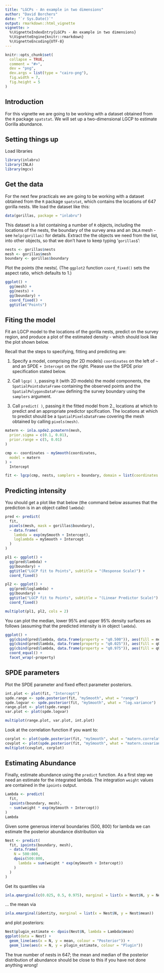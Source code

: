 ```yaml
---
title: "LGCPs - An example in two dimensions"
author: "David Borchers"
date: "`r Sys.Date()`"
output: rmarkdown::html_vignette
vignette: >
  %\VignetteIndexEntry{LGCPs - An example in two dimensions}
  %\VignetteEngine{knitr::rmarkdown}
  %\VignetteEncoding{UTF-8}
---
```


```r
knitr::opts_chunk$set(
  collapse = TRUE,
  comment = "#>",
  dev = "png",
  dev.args = list(type = "cairo-png"),
  fig.width = 7,
  fig.height = 5
)
```

Introduction
----------------
For this vignette we are going to be working with a dataset obtained from 
the `R` package `spatstat`. We will set up a two-dimensional LGCP to estimate Gorilla abundance.


Setting things up
----------------

Load libraries
```r
library(inlabru)
library(INLA)
library(mgcv)
```

Get the data
-----------------------------------
For the next few practicals we are going to be working with a dataset obtained from 
the `R` package `spatstat`, which contains the locations of 647 gorilla nests. We load the 
dataset like this:

```r
data(gorillas, package = "inlabru")
```

This dataset is a list containing a number of `R` objects, including the locations of the 
nests, the boundary of the survey area and an `INLA` mesh - see `help(gorillas)` for 
details. Extract the the objects we need from the list, into other objects, so that we 
don't have to keep typing '`gorillas$`':

```r
nests <- gorillas$nests
mesh <- gorillas$mesh
boundary <- gorillas$boundary
```

Plot the points (the nests(. (The `ggplot2` function `coord_fixed()` sets the aspect ratio, 
which defaults to 1.)

```r
ggplot() +
  gg(mesh) +
  gg(nests) +
  gg(boundary) +
  coord_fixed() +
  ggtitle("Points")
```


Fiting the model
-----------------------------------

Fit an LGCP model to the locations of the gorilla nests, predict on the survey region,
and produce a plot of the estimated density - which should look like the 
plot shown below.

Recall that the steps to specifying, fitting and predicting are:

1. Specify a model, comprising (for 2D models) `coordinates` on the left of `~` and 
an SPDE `+ Intercept` on the right. Please use the SPDE prior specification stated below.

2. Call `lgcp( )`, passing it (with 2D models) the model components, the `SpatialPointsDataFrame` 
containing the observed points and the `SpatialPolygonsDataFrame` defining the survey boundary
using the `samplers` argument.

3. Call `predict( )`, passing it the fitted model from 2., locations at which to predict and
an appropriate predictor spcification. The locations at which to predict should be a 
`SpatialPixelsDataFrame` covering the mesh obtained by calling  `pixels(mesh)`.


```r
matern <- inla.spde2.pcmatern(mesh,
  prior.sigma = c(0.1, 0.01),
  prior.range = c(5, 0.01)
)

cmp <- coordinates ~ mySmooth(coordinates,
  model = matern
) +
  Intercept

fit <- lgcp(cmp, nests, samplers = boundary, domain = list(coordinates = mesh))
```

Predicting intensity
-----------------------------------

You should get a plot like that below (the command below assumes that the prediction
is in an object called `lambda`):

```r
pred <- predict(
  fit,
  pixels(mesh, mask = gorillas$boundary),
  ~ data.frame(
    lambda = exp(mySmooth + Intercept),
    loglambda = mySmooth + Intercept
  )
)

pl1 <- ggplot() +
  gg(pred$lambda) +
  gg(boundary) +
  ggtitle("LGCP fit to Points", subtitle = "(Response Scale)") +
  coord_fixed()

pl2 <- ggplot() +
  gg(pred$loglambda) +
  gg(boundary) +
  ggtitle("LGCP fit to Points", subtitle = "(Linear Predictor Scale)") +
  coord_fixed()

multiplot(pl1, pl2, cols = 2)
```

You can plot the median, lower 95% and upper 95% density surfaces as follows (assuming
that the predicted intensity is in object `lambda`).

```r
ggplot() +
  gg(cbind(pred$lambda, data.frame(property = "q0.500")), aes(fill = median)) +
  gg(cbind(pred$lambda, data.frame(property = "q0.025")), aes(fill = q0.025)) +
  gg(cbind(pred$lambda, data.frame(property = "q0.975")), aes(fill = q0.975)) +
  coord_equal() +
  facet_wrap(~property)
```


SPDE parameters 
-----------------------------------

Plot the SPDE parameter and fixed effect parameter posteriors.

```r
int.plot <- plot(fit, "Intercept")
spde.range <- spde.posterior(fit, "mySmooth", what = "range")
spde.logvar <- spde.posterior(fit, "mySmooth", what = "log.variance")
range.plot <- plot(spde.range)
var.plot <- plot(spde.logvar)

multiplot(range.plot, var.plot, int.plot)
```

Look at the correlation function if you want to:

```r
corplot <- plot(spde.posterior(fit, "mySmooth", what = "matern.correlation"))
covplot <- plot(spde.posterior(fit, "mySmooth", what = "matern.covariance"))
multiplot(covplot, corplot)
```


Estimating Abundance
-----------------------------------

Finally, estimate abundance using the `predict` function. As a first step we need an estimate
 for the integrated lambda. The integration `weight` values are contained in the `ipoints`
 output. 
 

```r
Lambda <- predict(
  fit,
  ipoints(boundary, mesh),
  ~ sum(weight * exp(mySmooth + Intercept))
)
Lambda
```

Given some generous interval boundaries (500, 800) for lambda we can estimate the posterior abundance distribution via
```r
Nest <- predict(
  fit, ipoints(boundary, mesh),
  ~ data.frame(
    N = 500:800,
    dpois(500:800,
      lambda = sum(weight * exp(mySmooth + Intercept))
    )
  )
)
```

Get its quantiles via

```r
inla.qmarginal(c(0.025, 0.5, 0.975), marginal = list(x = Nest$N, y = Nest$mean))
```
... the mean via
```r
inla.emarginal(identity, marginal = list(x = Nest$N, y = Nest$mean))
```
and plot posteriors:
```r
Nest$plugin_estimate <- dpois(Nest$N, lambda = Lambda$mean)
ggplot(data = Nest) +
  geom_line(aes(x = N, y = mean, colour = "Posterior")) +
  geom_line(aes(x = N, y = plugin_estimate, colour = "Plugin"))
```

The true number of nests in 647; the mean and median of the posterior 
distribution of abundance should be close to this if you have not done anything 
wrong!
